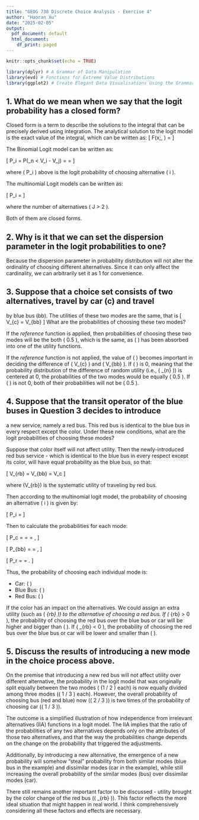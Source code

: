```yaml
---
title: "GEOG 738 Discrete Choice Analysis - Exercise 4"
author: "Haoran Xu"
date: "2025-02-05"
output:
  pdf_document: default
  html_document:
    df_print: paged
---
```



```r
knitr::opts_chunk$set(echo = TRUE)
```

```r
library(dplyr) # A Grammar of Data Manipulation
library(evd) # Functions for Extreme Value Distributions 
library(ggplot2) # Create Elegant Data Visualisations Using the Grammar of Graphics
```

## 1. What do we mean when we say that the logit probability has a closed form?

Closed form is a term to describe the solutions to the integral that can be precisely derived using integration. The analytical solution to the logit model is the exact value of the integral, which can be written as:
\[
F(x;\mu, \sigma) = \frac{1}{1 + e^{- (x - \mu) / \sigma}}
\]

The Binomial Logit model can be written as:

\[
P_i = P(\epsilon_n < V_i - V_j) = \frac{1}{1 + e^{- (V_i - V_j)}} = \frac{e^{V_i}}{e^{V_i} + e^{V_j}}
\]

\setlength{\leftskip}{1cm}

where \( P_i \) above is the logit probability of choosing alternative \( i \).

\setlength{\leftskip}{0pt}

The multinomial Logit models can be written as:

\[
P_i = \frac{e^{V_i}}{\sum_{j}^{J}e^{V_j}}
\]

\setlength{\leftskip}{1cm}

where the number of alternatives \( J > 2 \).

\setlength{\leftskip}{0pt}

Both of them are closed forms.


## 2. Why is it that we can set the dispersion parameter in the logit probabilities to one?

Because the dispersion parameter in probability distribution will not alter the ordinality of choosing different alternatives. Since it can only affect the cardinality, we can arbitrarily set it as 1 for convenience.


## 3. Suppose that a choice set consists of two alternatives, travel by car (c) and travel
by blue bus (bb). The utilities of these two modes are the same, that is
\[
V_{c} = V_{bb}
\]
What are the probabilities of choosing these two modes?

If the *reference* function is applied, then probabilities of choosing these two modes will be the both \( 0.5 \), which is the same, as \( \mu \) has been absorbed into one of the utility functions.

If the *reference* function is not applied, the value of \( \mu \) becomes important in deciding the difference of \( V_{c} \) and \( V_{bb} \). If \( \mu \) is 0, meaning that the probability distribution of the difference of random utility (i.e., \( \epsilon_{n} \)) is centered at 0, the probabilities of the two modes would be equally \( 0.5 \). If \( \mu \) is not 0, both of their probabilities will not be \( 0.5 \).


## 4. Suppose that the transit operator of the blue buses in Question 3 decides to introduce
a new service, namely a red bus. This red bus is identical to the blue bus
in every respect except the color. Under these new conditions, what are the logit
probabilities of choosing these modes?

Suppose that color itself will not affect utility. Then the newly-introduced red bus service - which is identical to the blue bus in every respect except its color, will have equal probability as the blue bus, so that:

\[
V_{rb} = V_{bb} = V_c
\]

where \(V_{rb}\) is the systematic utility of traveling by red bus.

Then according to the multinomial logit model, the probability of choosing an alternative \( i \) is given by:

\[
P_i = \frac{\exp(V_i)}{\exp(V_c) + \exp(V_{bb}) + \exp(V_{rb})}
\]

Then to calculate the probabilities for each mode:

\[
P_c = \frac{\exp(V_c)}{\exp(V_c) + \exp(V_{bb}) + \exp(V_{rb})}
    = \frac{\exp(V_c)}{3\exp(V_c)}
    = \frac{1}{3},
\]

\[
P_{bb} = \frac{\exp(V_{bb})}{3\exp(V_{bb})} = \frac{1}{3},
\]

\[
P_r = \frac{\exp(V_{rb})}{3\exp(V_{rb}} = \frac{1}{3}.
\]

Thus, the probability of choosing each individual mode is:

  - Car: \( \frac{1}{3} \)
  - Blue Bus: \( \frac{1}{3} \)
  - Red Bus: \( \frac{1}{3} \)

If the color has an impact on the alternatives. We could assign an extra utility (such as \( \sigma_{rb} \)) to the alternative of choosing a red bus. If \( \sigma_{rb} > 0 \), the probability of choosing the red bus over the blue bus or car will be higher and bigger than \( \frac{1}{3} \). If \( \sigma_{rb} < 0 \), the probability of choosing the red bus over the blue bus or car will be lower and smaller than \( \frac{1}{3} \).


## 5. Discuss the results of introducing a new mode in the choice process above.

On the premise that introducing a new red bus will not affect utility over different alternative, the probability in the logit model that was originally split equally between the two modes ( \(1 / 2 \) each) is now equally divided among three modes (\( 1 / 3 \) each). However, the overall probability of choosing bus (red and blue) now (\( 2 / 3 \)) is two times of the probability of choosing car (\( 1 / 3 \)).

The outcome is a simplified illustration of how independence from irrelevant alternatives (IIA) functions in a logit model. The IIA implies that the ratio of the probabilities of any two alternatives depends only on the attributes of those two alternatives, and that the way the probabilities change depends on the change on the probability that triggered the adjustments.

Additionally, by introducing a new alternative, the emergence of a new probability will somehow "steal" probability from both similar modes (blue bus in the example) and dissimilar modes (car in the example), while still increasing the overall probability of the similar modes (bus) over dissimilar modes (car).

There still remains another important factor to be discussed - utility brought by the color change of the red bus (\( \sigma_{rb} \)). This factor reflects the more ideal situation that might happen in real world. I think comprehensively considering all these factors and effects are necessary.


